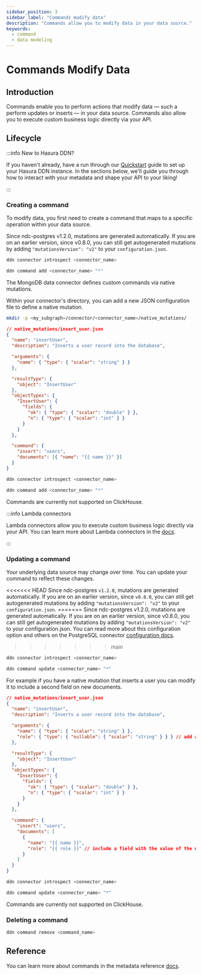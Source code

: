 ```yaml
---
sidebar_position: 3
sidebar_label: "Commands modify data"
description: "Commands allow you to modify data in your data source."
keywords:
  - command
  - data modeling
---
```



# Commands Modify Data

## Introduction

Commands enable you to perform actions that modify data — such a perform updates or inserts — in your data source.
Commands also allow you to execute custom business logic directly via your API.

## Lifecycle

:::info New to Hasura DDN?

If you haven't already, have a run through our [Quickstart](/quickstart.mdx) guide to set up your Hasura DDN instance.
In the sections below, we'll guide you through how to interact with your metadata and shape your API to your liking!

:::

### Creating a command

To modify data, you first need to create a command that maps to a specific operation within your data source.

<Tabs groupId="source-preference" className="api-tabs">
  <TabItem value="PostgreSQL" label="PostgreSQL">

Since ndc-postgres v1.2.0, mutations are generated automatically. If you are on an earlier version, since v0.8.0, you
can still get autogenerated mutations by adding `"mutationsVersion": "v2"` to your `configuration.json`.

```bash title="Use the DDN CLI to introspect your MongoDB instance:"
ddn connector introspect <connector_name>
```

```sh title="Then, update your commands:"
ddn command add <connector_name> "*"
```

  </TabItem>
  <TabItem value="MongoDB" label="MongoDB">

The MongoDB data connector defines custom commands via native mutations.

Within your connector's directory, you can add a new JSON configuration file to define a native mutation.

```sh title="Create a new directory to store your native mutations:"
mkdir -p <my_subgraph>/connector/<connector_name>/native_mutations/
```

```json title="Create a new file in your connector's directory:"
// native_mutations/insert_user.json
{
  "name": "insertUser",
  "description": "Inserts a user record into the database",

  "arguments": {
    "name": { "type": { "scalar": "string" } }
  },

  "resultType": {
    "object": "InsertUser"
  },
  "objectTypes": {
    "InsertUser": {
      "fields": {
        "ok": { "type": { "scalar": "double" } },
        "n": { "type": { "scalar": "int" } }
      }
    }
  },

  "command": {
    "insert": "users",
    "documents": [{ "name": "{{ name }}" }]
  }
}
```

```bash title="Use the DDN CLI to introspect your MongoDB instance:"
ddn connector introspect <connector_name>
```

```sh title="Then, update your commands:"
ddn command add <connector_name> "*"
```

  </TabItem>
  <TabItem value="ClickHouse" label="ClickHouse">
Commands are currently not supported on ClickHouse.
  </TabItem>
</Tabs>

:::info Lambda connectors

Lambda connectors allow you to execute custom business logic directly via your API. You can learn more about Lambda
connectors in the [docs](/business-logic/overview.mdx).

:::

### Updating a command

Your underlying data source may change over time. You can update your command to reflect these changes.

<Tabs groupId="source-preference" className="api-tabs">
  <TabItem value="PostgreSQL" label="PostgreSQL">

<<<<<<< HEAD Since ndc-postgres `v1.2.0`, mutations are generated automatically. If you are on an earlier version, since
`v0.8.0`, you can still get autogenerated mutations by adding `"mutationsVersion": "v2"` to your `configuration.json`.
======= Since ndc-postgres v1.2.0, mutations are generated automatically. If you are on an earlier version, since
v0.8.0, you can still get autogenerated mutations by adding `"mutationsVersion": "v2"` to your configuration.json. You
can read more about this configuration option and others on the PostgreSQL connector
[configuration docs](/connectors/postgresql/configuration-reference/version-5.mdx).

> > > > > > > main

```bash title="Use the DDN CLI to introspect your MongoDB instance:"
ddn connector introspect <connector_name>
```

```sh title="Then, update your commands:"
ddn command update <connector_name> "*"
```

  </TabItem>
  <TabItem value="MongoDB" label="MongoDB">

For example if you have a native mutation that inserts a user you can modify it to include a second field on new
documents.

```json title="Edit the existing native mutation in your connector's directory:"
// native_mutations/insert_user.json
{
  "name": "insertUser",
  "description": "Inserts a user record into the database",

  "arguments": {
    "name": { "type": { "scalar": "string" } },
    "role": { "type": { "nullable": { "scalar": "string" } } } // add an argument
  },

  "resultType": {
    "object": "InsertUser"
  },
  "objectTypes": {
    "InsertUser": {
      "fields": {
        "ok": { "type": { "scalar": "double" } },
        "n": { "type": { "scalar": "int" } }
      }
    }
  },

  "command": {
    "insert": "users",
    "documents": [
      {
        "name": "{{ name }}",
        "role": "{{ role }}" // include a field with the value of the new argument
      }
    ]
  }
}
```

```bash title="Use the DDN CLI to introspect your MongoDB instance:"
ddn connector introspect <connector_name>
```

```sh title="Then, update your commands:"
ddn command update <connector_name> "*"
```

  </TabItem>
  <TabItem value="ClickHouse" label="ClickHouse">
Commands are currently not supported on ClickHouse.
  </TabItem>
</Tabs>

### Deleting a command

```bash title="If you no longer need a command, you can delete it:"
ddn command remove <command_name>
```

## Reference

You can learn more about commands in the metadata reference [docs](/supergraph-modeling/commands.mdx).
